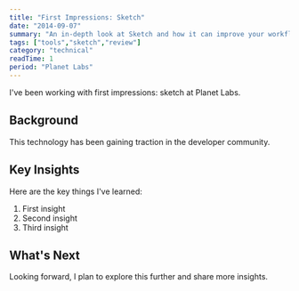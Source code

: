 ```yaml
---
title: "First Impressions: Sketch"
date: "2014-09-07"
summary: "An in-depth look at Sketch and how it can improve your workflow."
tags: ["tools","sketch","review"]
category: "technical"
readTime: 1
period: "Planet Labs"
---
```


I've been working with first impressions: sketch at Planet Labs.

## Background

This technology has been gaining traction in the developer community.

## Key Insights

Here are the key things I've learned:

1. First insight
2. Second insight
3. Third insight

## What's Next

Looking forward, I plan to explore this further and share more insights.

